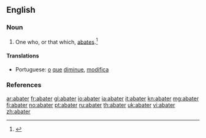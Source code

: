 ==English==

===Noun===
{{en-noun}}

# One who, or that which, [[abate]]s.{{defdate|Early 19<sup>th</sup> century.}}<ref>{{reference-book | last =| first = | authorlink =  | coauthors =  | editor =Brown, Lesley  | others =  | title = The Shorter Oxford English Dictionary | origdate =  | origyear = 1933| origmonth =  | url =  | format =  | accessdate =  | accessyear =  | accessmonth =  | edition = 5th | date =  | year =2003| month =  | publisher =Oxford University Press  | location =Oxford, UK | language =  | id =  | doi = | isbn =978-0-19-860575-7 | lccn = | ol = | pages =2| chapter =  | chapterurl =  | quote =}}</ref>

====Translations====
{{trans-top|one who, or that which, abates}}
* Portuguese: [[o]] [[que]] [[diminue]], [[modifica]]
{{trans-mid}}
{{trans-bottom}}

===References===
<references/>
[[ar:abater]]
[[fr:abater]]
[[gl:abater]]
[[io:abater]]
[[ia:abater]]
[[it:abater]]
[[kn:abater]]
[[mg:abater]]
[[fj:abater]]
[[no:abater]]
[[pt:abater]]
[[ru:abater]]
[[th:abater]]
[[uk:abater]]
[[vi:abater]]
[[zh:abater]]
